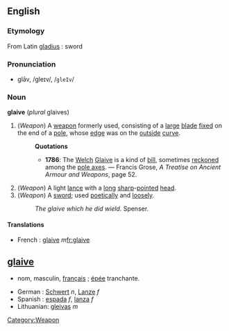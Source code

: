 ==English==
===Etymology===
From Latin [[gladius]] : sword

===Pronunciation===
*glāv, /ɡleɪv/, /<tt>gleIv</tt>/

===Noun===
'''glaive''' (''plural'' glaives)

#(''Weapon'') [[Category:Weapon]] A [[weapon]] formerly used, consisting of a [[large]] [[blade]] [[fix]]ed on the end of a [[pole]], whose [[edge]] was on the [[outside]] [[curve]].
#:'''Quotations'''
#:*'''1786''': The [[Welch]] [[Glaive]] is a kind of [[bill]], sometimes [[reckon]]ed among the [[pole axe]]s. &mdash; Francis Grose, ''A Treatise on Ancient Armour and Weapons'', page 52.
#(''Weapon'') A light [[lance]] with a [[long]] [[sharp]]-[[point]]ed [[head]]. 
#(''Weapon'') A [[sword]]; used [[poetically]] and [[loosely]].
#:''The glaive which he did wield.'' Spenser.

====Translations====
*French : [[glaive]] ''m''[[fr:glaive]]

==[[glaive]]==
* nom, masculin, [[français]] ; [[épée]] tranchante.



*German : [[Schwert]] ''n'', [[Lanze]] ''f''
*Spanish : [[espada]] ''f'', [[lanza]] ''f''
*Lithuanian: [[gleivas]] ''m''